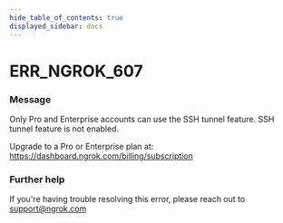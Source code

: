 ```yaml
---
hide_table_of_contents: true
displayed_sidebar: docs
---
```



# ERR_NGROK_607

### Message

Only Pro and Enterprise accounts can use the SSH tunnel feature.
SSH tunnel feature is not enabled.

Upgrade to a Pro or Enterprise plan at: https://dashboard.ngrok.com/billing/subscription

<ErrorDetails error="err_ngrok_607" />

### Further help

If you're having trouble resolving this error, please reach out to [support@ngrok.com](mailto:support@ngrok.com?subject=Help%20with%20ERR_NGROK_607)
